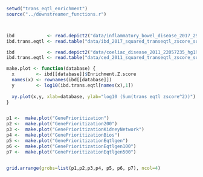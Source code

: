 ```r
setwd("trans_eqtl_enrichment")
source("../downstreamer_functions.r")



ibd            <- read.depict2("data/inflammatory_bowel_disease_2017_29906448_hg19_enrichtments_5.xlsx")
ibd.trans.eqtl <- read.table("data/ibd_2017_squared_transeqtl_zscore_sums.tsv",sep="\t", row.names=1)

ibd            <- read.depict2("data/coeliac_disease_2011_22057235_hg19_enrichtments_5.xlsx")
ibd.trans.eqtl <- read.table("data/ced_2011_squared_transeqtl_zscore_sums.tsv",sep="\t", row.names=1)

```

```r
make.plot <- function(database) {
  x        <- ibd[[database]]$Enrichment.Z.score
  names(x) <- rownames(ibd[[database]])
  y        <- log10(ibd.trans.eqtl[names(x),1])
  
  xy.plot(x,y, xlab=database, ylab="log10 (Sum(trans eqtl zscore^2))")
}


p1 <-  make.plot("GenePrioritization")
p2 <-  make.plot("GenePrioritization200")
p3 <-  make.plot("GenePrioritizationKidneyNetwork")
p4 <-  make.plot("GenePrioritizationBios")
p5 <-  make.plot("GenePrioritizationEqtlgen")
p6 <-  make.plot("GenePrioritizationEqtlgen100")
p7 <-  make.plot("GenePrioritizationEqtlgen500")


grid.arrange(grobs=list(p1,p2,p3,p4, p5, p6, p7), ncol=4)
```

